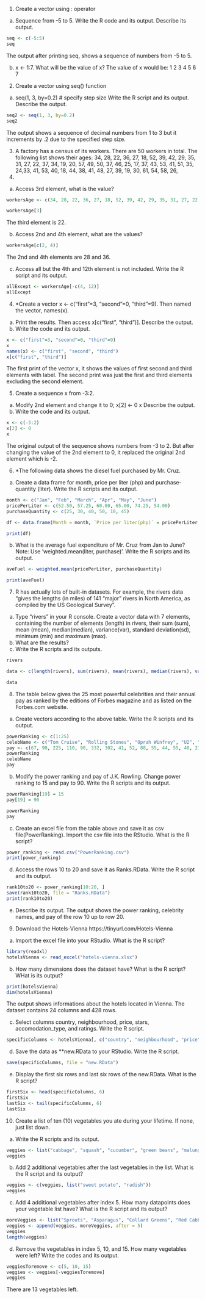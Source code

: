 1. Create a vector using : operator
a. Sequence from -5 to 5. Write the R code and its output.
Describe its output.
```r
seq <- c(-5:5)
seq 
```
The output after printing seq, shows a sequence of numbers from -5 to 5.

b. x <- 1:7. What will be the value of x?
The value of x would be:
1 2 3 4 5 6 7

2. Create a vector using seq() function
a. seq(1, 3, by=0.2) # specify step size
Write the R script and its output. Describe the output.
```r
seq2 <- seq(1, 3, by=0.2)
seq2
```
The output shows a sequence of decimal numbers from 1 to 3 but it increments by .2 due to the specified step size.

3. A factory has a census of its workers. There are 50 workers in total. The following
list shows their ages: 34, 28, 22, 36, 27, 18, 52, 39, 42, 29, 35, 31, 27,
22, 37, 34, 19, 20, 57, 49, 50, 37, 46, 25, 17, 37, 43, 53, 41, 51, 35,
24,33, 41, 53, 40, 18, 44, 38, 41, 48, 27, 39, 19, 30, 61, 54, 58, 26,
18.

a. Access 3rd element, what is the value?
```r
workersAge <- c(34, 28, 22, 36, 27, 18, 52, 39, 42, 29, 35, 31, 27, 22, 37, 34, 19, 20, 57, 49, 50, 37, 46, 25, 17, 37, 43, 53, 41, 51, 35, 24,33, 41, 53, 40, 18, 44, 38, 41, 48, 27, 39, 19, 30, 61, 54, 58, 26, 18)

workersAge[3]
```
The third element is 22.

b. Access 2nd and 4th element, what are the values?
```r
workersAge[c(2, 4)]
```
The 2nd and 4th elements are 28 and 36.

c. Access all but the 4th and 12th element is not
included. Write the R script and its output.
```r
allExcept <- workersAge[-c(4, 12)]
allExcept
```

4. *Create a vector x <- c("first"=3, "second"=0, "third"=9). Then named the
vector, names(x).
a. Print the results. Then access x[c("first", "third")].
Describe the output.
b. Write the code and its output.
```r
x <- c("first"=3, "second"=0, "third"=9)
x
names(x) <- c("first", "second", "third")
x[c("first", "third")]
```
The first print of the vector x, it shows the values of first second and third elements with label. The second print was just the first and third elements excluding the second element.

5. Create a sequence x from -3:2.
a. Modify 2nd element and change it to 0;
x[2] <- 0
x
Describe the output.
b. Write the code and its output.
```r
x <- c(-3:2)
x[2] <- 0
x
```
The original output of the sequence shows numbers from -3 to 2. But after changing the value of the 2nd element to 0, it replaced the original 2nd element which is -2.

6. *The following data shows the diesel fuel purchased by Mr. Cruz.

a. Create a data frame for month, price per liter (php)
and purchase-quantity (liter). Write the R scripts and
its output.
```r
month <- c("Jan", "Feb", "March", "Apr", "May", "June")
pricePerLiter <- c(52.50, 57.25, 60.00, 65.00, 74.25, 54.00)
purchaseQuantity <- c(25, 30, 40, 50, 10, 45)

df <- data.frame(Month = month, `Price per liter(php)` = pricePerLiter, `Purchase-quantity(liter)` = purchaseQuantity)

print(df)
```

b. What is the average fuel expenditure of Mr. Cruz from
Jan to June? Note: Use ‘weighted.mean(liter,
purchase)‘. Write the R scripts and its output.
```r
aveFuel <- weighted.mean(pricePerLiter, purchaseQuantity)

print(aveFuel)
```

7. R has actually lots of built-in datasets. For example, the rivers data “gives the lengths
(in miles) of 141 “major” rivers in North America, as compiled by the US Geological
Survey”.
a. Type “rivers” in your R console.
Create a vector data with 7
elements, containing the number of elements (length)
in rivers, their sum (sum), mean (mean),
median(median), variance(var), standard deviation(sd),
minimum (min) and maximum (max).
b. What are the results?
c. Write the R scripts and its outputs.
```r
rivers

data <- c(length(rivers), sum(rivers), mean(rivers), median(rivers), var(rivers), sd(rivers), min(rivers), max(rivers))

data
```

8. The table below gives the 25 most powerful celebrities and their annual pay as ranked by the editions of Forbes magazine and as listed on the Forbes.com website.

a. Create vectors according to the above table.
Write the R scripts and its output.
```r
powerRanking <- c(1:25)
celebName <- c("Tom Cruise", "Rolling Stones", "Oprah Winfrey", "U2", "Tiger Woods", "Steven Spielberg", "Howard Stern", "50 Cent", "Cast of the Sopranos", "Dan Brown", "Bruce Springsteen", "Donald Trump", "Muhammad Ali", "Paul McCartney", "George Lucas", "Elton John", "David Letterman", "Phil Mickelson", "J.K Rowling", "Bradd Pitt", "Peter Jackson", "Dr. Phil McGraw", "Jay Lenon", "Celine Dion", "Kobe Bryant")
pay <- c(67, 90, 225, 110, 90, 332, 302, 41, 52, 88, 55, 44, 55, 40, 233, 34, 40, 47, 75, 25, 39, 45, 32, 40, 31)
powerRanking
celebName
pay
```
b. Modify the power ranking and pay of J.K. Rowling.
Change power ranking to 15 and pay to 90. Write the
R scripts and its output.
```r
powerRanking[19] = 15
pay[19] = 90

powerRanking
pay
```
c. Create an excel file from the table above and save it
as csv file(PowerRanking). Import the csv file into
the RStudio. What is the R script?
```r
power_ranking <- read.csv("PowerRanking.csv")
print(power_ranking)
```

d. Access the rows 10 to 20 and save it as Ranks.RData.
Write the R script and its output.
```r
rank10to20 <- power_ranking[10:20, ]
save(rank10to20, file = "Ranks.RData")
print(rank10to20)
```
e. Describe its output.
The output shows the power ranking, celebrity names, and pay of the row 10 up to row 20.

9. Download the Hotels-Vienna https://tinyurl.com/Hotels-Vienna
a. Import the excel file into your RStudio.
What is the R script?
```r
library(readxl)
hotelsVienna <- read_excel("hotels-vienna.xlsx")
```
b. How many dimensions does the dataset have?
What is the R script? WHat is its output?
```r
print(hotelsVienna)
dim(hotelsVienna)
```
The output shows informations about the hotels located in Vienna. The dataset contains 24 columns and 428 rows.

c. Select columns country, neighbourhood,
price, stars, accomodation_type, and ratings. Write the R script.
```r
specificColumns <- hotelsVienna[, c("country", "neighbourhood", "price", "stars", "accommodation_type", "rating")]
```
d. Save the data as **new.RData to your RStudio. Write the
R script.
```r
save(specificColumns, file = "new.RData")
```
e. Display the first six rows and last six rows of the
new.RData. What is the R script?
```r
firstSix <- head(specificColumns, 6)
firstSix
lastSix <- tail(specificColumns, 6)
lastSix
```

10. Create a list of ten (10) vegetables you ate during your lifetime. If none, just list down.
a. Write the R scripts and its output.
```r
veggies <- list("cabbage", "squash", "cucumber", "green beans", "malunggay", "kangkong", "broccoli", "carrot", "eggplant", "potato")
veggies
```
b. Add 2 additional vegetables after the last vegetables
in the list. What is the R script and its output?
```r
veggies <- c(veggies, list("sweet potato", "radish"))
veggies
```
c. Add 4 additional vegetables after index 5. How many
datapoints does your vegetable list have? What is the
R script and its output?
```r
moreVeggies <- list("Sprouts", "Asparagus", "Collard Greens", "Red Cabbage")
veggies <- append(veggies, moreVeggies, after = 5)
veggies
length(veggies)
```
d. Remove the vegetables in index 5, 10, and 15. How
many vegetables were left? Write the codes and its output.
```r
veggiesToremove <- c(5, 10, 15)
veggies <- veggies[-veggiesToremove]
veggies
```
There are 13 vegetables left.